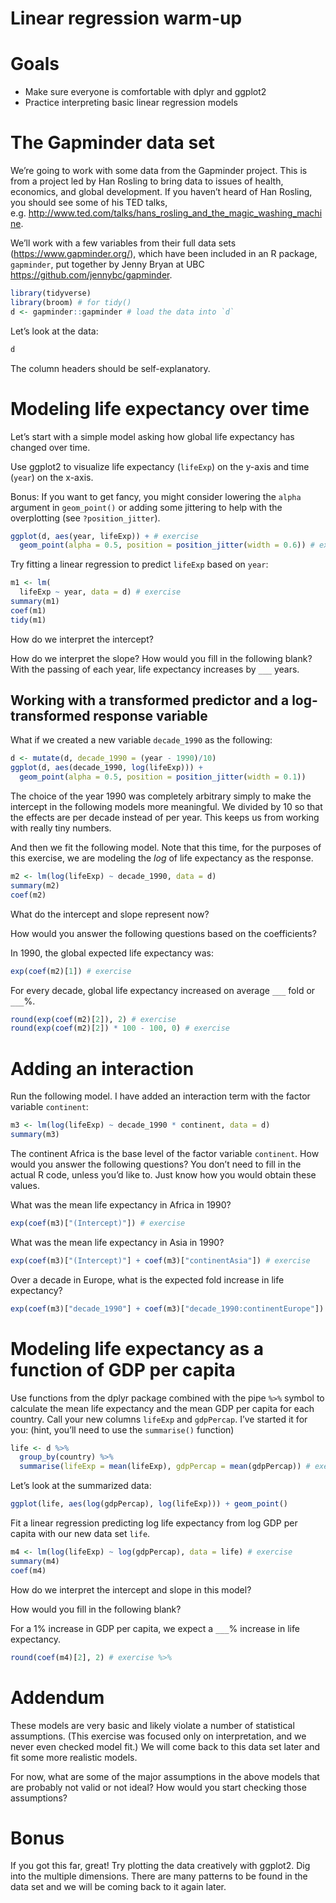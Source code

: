 # Linear regression warm-up

# Goals

- Make sure everyone is comfortable with dplyr and ggplot2
- Practice interpreting basic linear regression models

# The Gapminder data set

We're going to work with some data from the Gapminder project. This is from a project led by Han Rosling to bring data to issues of health, economics, and global development. If you haven't heard of Han Rosling, you should see some of his TED talks, e.g. <http://www.ted.com/talks/hans_rosling_and_the_magic_washing_machine>.

We'll work with a few variables from their full data sets (<https://www.gapminder.org/>), which have been included in an R package, `gapminder`, put together by Jenny Bryan at UBC <https://github.com/jennybc/gapminder>.

```r
library(tidyverse)
library(broom) # for tidy()
d <- gapminder::gapminder # load the data into `d`
```

Let's look at the data:

```r
d
```

The column headers should be self-explanatory.

# Modeling life expectancy over time 

Let's start with a simple model asking how global life expectancy has changed over time. 

Use ggplot2 to visualize life expectancy (`lifeExp`) on the y-axis and time (`year`) on the x-axis. 

Bonus: If you want to get fancy, you might consider lowering the `alpha` argument in `geom_point()` or adding some jittering to help with the overplotting (see `?position_jitter`).

```r
ggplot(d, aes(year, lifeExp)) + # exercise
  geom_point(alpha = 0.5, position = position_jitter(width = 0.6)) # exercise
```

Try fitting a linear regression to predict `lifeExp` based on `year`:

```r
m1 <- lm(
  lifeExp ~ year, data = d) # exercise
summary(m1)
coef(m1)
tidy(m1)
```

How do we interpret the intercept? 

How do we interpret the slope? How would you fill in the following blank? With the passing of each year, life expectancy increases by `___` years.

## Working with a transformed predictor and a log-transformed response variable 

What if we created a new variable `decade_1990` as the following: 

```r
d <- mutate(d, decade_1990 = (year - 1990)/10)
ggplot(d, aes(decade_1990, log(lifeExp))) + 
  geom_point(alpha = 0.5, position = position_jitter(width = 0.1))
```

The choice of the year 1990 was completely arbitrary simply to make the intercept in the following models more meaningful. We divided by 10 so that the effects are per decade instead of per year. This keeps us from working with really tiny numbers. 

And then we fit the following model. Note that this time, for the purposes of this exercise, we are modeling the *log* of life expectancy as the response. 

```r
m2 <- lm(log(lifeExp) ~ decade_1990, data = d)
summary(m2)
coef(m2)
```

What do the intercept and slope represent now? 

How would you answer the following questions based on the coefficients? 

In 1990, the global expected life expectancy was:

```r
exp(coef(m2)[1]) # exercise
```

For every decade, global life expectancy increased on average `___` fold or `___`%.

```r
round(exp(coef(m2)[2]), 2) # exercise
round(exp(coef(m2)[2]) * 100 - 100, 0) # exercise
```

# Adding an interaction

Run the following model. I have added an interaction term with the factor variable `continent`:

```r
m3 <- lm(log(lifeExp) ~ decade_1990 * continent, data = d)
summary(m3)
```

The continent Africa is the base level of the factor variable `continent`. How would you answer the following questions? You don't need to fill in the actual R code, unless you'd like to. Just know how you would obtain these values. 

What was the mean life expectancy in Africa in 1990?

```r
exp(coef(m3)["(Intercept)"]) # exercise
```

What was the mean life expectancy in Asia in 1990?

```r
exp(coef(m3)["(Intercept)"] + coef(m3)["continentAsia"]) # exercise
```

Over a decade in Europe, what is the expected fold increase in life expectancy?

```r
exp(coef(m3)["decade_1990"] + coef(m3)["decade_1990:continentEurope"]) # exercise
```

# Modeling life expectancy as a function of GDP per capita

Use functions from the dplyr package combined with the pipe `%>%` symbol to calculate the mean life expectancy and the mean GDP per capita for each country. Call your new columns `lifeExp` and `gdpPercap`. I've started it for you: (hint, you'll need to use the `summarise()` function)

```r
life <- d %>% 
  group_by(country) %>%
  summarise(lifeExp = mean(lifeExp), gdpPercap = mean(gdpPercap)) # exercise
```

Let's look at the summarized data:

```r
ggplot(life, aes(log(gdpPercap), log(lifeExp))) + geom_point()
```

Fit a linear regression predicting log life expectancy from log GDP per capita with our new data set `life`.

```r
m4 <- lm(log(lifeExp) ~ log(gdpPercap), data = life) # exercise
summary(m4)
coef(m4)
```

How do we interpret the intercept and slope in this model?

How would you fill in the following blank?

For a 1% increase in GDP per capita, we expect a `___`% increase in life expectancy.

```r
round(coef(m4)[2], 2) # exercise %>%
```

# Addendum 

These models are very basic and likely violate a number of statistical assumptions. (This exercise was focused only on interpretation, and we never even checked model fit.) We will come back to this data set later and fit some more realistic models.

For now, what are some of the major assumptions in the above models that are probably not valid or not ideal? How would you start checking those assumptions?

# Bonus

If you got this far, great! Try plotting the data creatively with ggplot2. Dig into the multiple dimensions. There are many patterns to be found in the data set and we will be coming back to it again later. 
